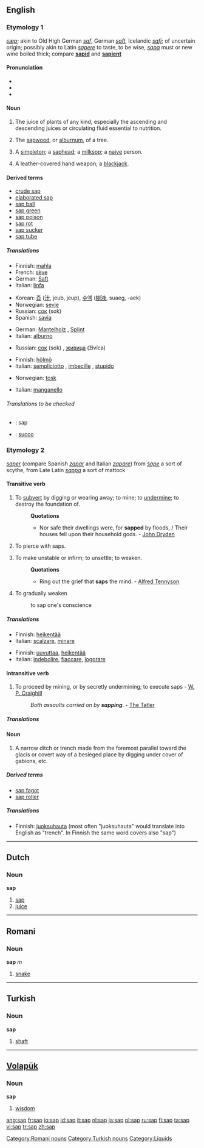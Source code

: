 {{wikipediapl}}
==English==

===Etymology 1===
{{OE.}} ''[[sæp]]''; akin to Old High German ''[[saf]]'', German ''[[saft]]'', Icelandic ''[[safi]]''; of uncertain origin; possibly akin to Latin ''[[sapere]]'' to taste, to be wise, ''[[sapa]]'' must or new wine boiled thick; compare '''[[sapid]]''' and '''[[sapient]]'''

{{rfc-level|check placement of Pronunciation}}

====Pronunciation====
*{{IPA|/sæp/}}
*{{audio|en-us-sap.ogg|Audio (US)}}
*{{rhymes|æp}}

====Noun====
{{wikipedia}}
{{en-noun|s|-}}

# {{uncountable}} The juice of plants of any kind, especially the ascending and descending juices or circulating fluid essential to nutrition.
# {{uncountable}} The [[sapwood]], or [[alburnum]], of a tree.
# {{context|slang|countable}} A [[simpleton]]; a [[saphead]]; a [[milksop]]; a [[naive]] person.
# {{countable}} A leather-covered hand weapon; a [[blackjack]].

====Derived terms====
*[[crude sap]]
*[[elaborated sap]]
*[[sap ball]]
*[[sap green]]
*[[sap poison]]
*[[sap rot]]
*[[sap sucker]]
*[[sap tube]]
<!-- from Webster 1913:

=====Derived terms=====
{{rfc-level|Derived terms at L4+ not in L3 POS section (AutoFormat would have corrected level of Derived terms)}}
*'''[[Sap ball]]''', ''{{botany}}:'' any large fungus of the genus ''[[Polyporus]]''
*'''[[Sap green]]:''' a dull light green pigment prepared from the juice of the ripe berries of the ''[[Rhamnus catharticus]]'', or [[buckthorn]]. It is used especially by water-color artists
*'''[[Sap rot]]:''' the dry rot. See under [[dry]]
*'''[[Sap sucker]],''' ''(Zoölogy):'' any one of several species of small American [[woodpeckers]] of the genus ''[[Sphyrapicus]]'', especially the yellow-bellied woodpecker ''[[Sphyrapicus varius]]'' of the Eastern United States. They are so named because they puncture the bark of trees and feed upon the sap. The name is loosely applied to other woodpeckers
*'''[[Sap tube]],''' ''{{botany}}:'' a vessel that conveys sap
-->

=====Translations=====
{{trans-top|the juice of plants of any kind}}
*Finnish: [[mahla]]
*French: [[sève]] {{f}}
*German: [[Saft]] {{m}}
*Italian: [[linfa]] {{f}}
{{trans-mid}}
*Korean: [[즙]] ([[汁]], jeub, jeup), [[수액]] ([[樹液]], suaeg, -aek)
*Norwegian: [[sevje]] {{f}}
*Russian: [[сок]] (sok) {{m}}
*Spanish: [[savia]]
{{trans-bottom}}

{{trans-top|the sapwood of a tree}}
*German: [[Mantelholz]] {{n}}, [[Splint]] {{m}}
*Italian: [[alburno]] {{m}}
{{trans-mid}}
*Russian: [[сок]] (sok) {{m}}, [[живица]] (živíca) {{f}}
{{trans-bottom}}

{{trans-top|slang: a saphead}}
*Finnish: [[hölmö]]
*Italian: [[sempliciotto]] {{m}}, [[imbecille]] {{m}}, [[stupido]] {{m}}
{{trans-mid}}
*Norwegian: [[tosk]] {{m}}
{{trans-bottom}}

{{trans-top|a leather-covered hand weapon}}
*Italian: [[manganello]] {{m}}
{{trans-mid}}
{{trans-bottom}}

======Translations to be checked======
{{checktrans}}

*{{ttbc|Dutch}}: sap {{n}}
*{{ttbc|Interlingua}}: [[succo]]

===Etymology 2===
{{F.}} ''[[saper]]'' (compare Spanish ''[[zapar]]'' and Italian ''[[zapare]]'') from ''[[sape]]'' a sort of scythe, from Late Latin ''[[sappa]]'' a sort of mattock

====Transitive verb====
{{en-verb|sap|p|ing}}

# To [[subvert]] by digging or wearing away; to mine; to [[undermine]]; to destroy the foundation of.
#:'''Quotations'''
#:*Nor safe their dwellings were, for '''sapped''' by floods, / Their houses fell upon their household gods. - [[w:John Dryden|John Dryden]]
# {{military}} To pierce with saps.
# To make unstable or infirm; to unsettle; to weaken.
#:'''Quotations'''
#:*Ring out the grief that '''saps''' the mind. - [[w:Alfred Tennyson|Alfred Tennyson]]
# To gradually weaken
#:to sap one's conscience

=====Translations=====

{{trans-top|undermine}}
*Finnish: [[heikentää]]
*Italian: [[scalzare]], [[minare]]
{{trans-mid}}
{{trans-bottom}}

{{trans-top|pierce with saps}}
{{trans-mid}}
{{trans-bottom}}

{{trans-top|make unstable; weaken}}
*Finnish: [[uuvuttaa]], [[heikentää]]
*Italian: [[indebolire]], [[fiaccare]], [[logorare]]
{{trans-mid}}
{{trans-bottom}}

====Intransitive verb====
{{en-verb|sap|p|ing}}

# To proceed by mining, or by secretly undermining; to execute saps - [[W. P. Craighill]]
#: ''Both assaults carried on by '''sapping'''''. - [[The Tatler]]

=====Translations=====

{{trans-top|proceed by mining}}
{{trans-mid}}
{{trans-bottom}}

====Noun====
{{en-noun}}

# {{military}} A narrow ditch or trench made from the foremost parallel toward the glacis or covert way of a besieged place by digging under cover of gabions, etc.

=====Derived terms=====
*[[sap fagot]]
*[[sap roller]]
<!--From Webster 1913:
*'''Sap fagot,''' ''(Military):'' a [[fascine]] about three feet long, used in sapping, to close the crevices between the [[gabions]] before the [[parapet]] is made
*'''Sap roller,''' ''(Military):'' a large [[gabion]], six or seven feet long, filled with [[fascine]]s, which the sapper sometimes rolls along before him for protection from the fire of an enemy.
-->

=====Translations=====

{{trans-top|narrow ditch or trench}}
*Finnish: [[juoksuhauta]] (most often "juoksuhauta" would translate into English as "trench". In Finnish the same word covers also "sap")
{{trans-mid}}
{{trans-bottom}}

----

==Dutch==

===Noun===
'''sap''' {{n}}

# [[sap#English|sap]]
# [[juice]]

----

==Romani==

===Noun===
'''sap''' ''m''

# [[snake]]

[[Category:Romani nouns]]

----

==Turkish==

===Noun===
'''sap'''

# [[shaft]]

[[Category:Turkish nouns]]

----

==[[Volapük]]==

===Noun===
'''sap'''

# [[wisdom]]

[[Category:Liquids]]

[[ang:sap]]
[[fr:sap]]
[[io:sap]]
[[id:sap]]
[[it:sap]]
[[nl:sap]]
[[ja:sap]]
[[pl:sap]]
[[ru:sap]]
[[fi:sap]]
[[ta:sap]]
[[vi:sap]]
[[tr:sap]]
[[zh:sap]]